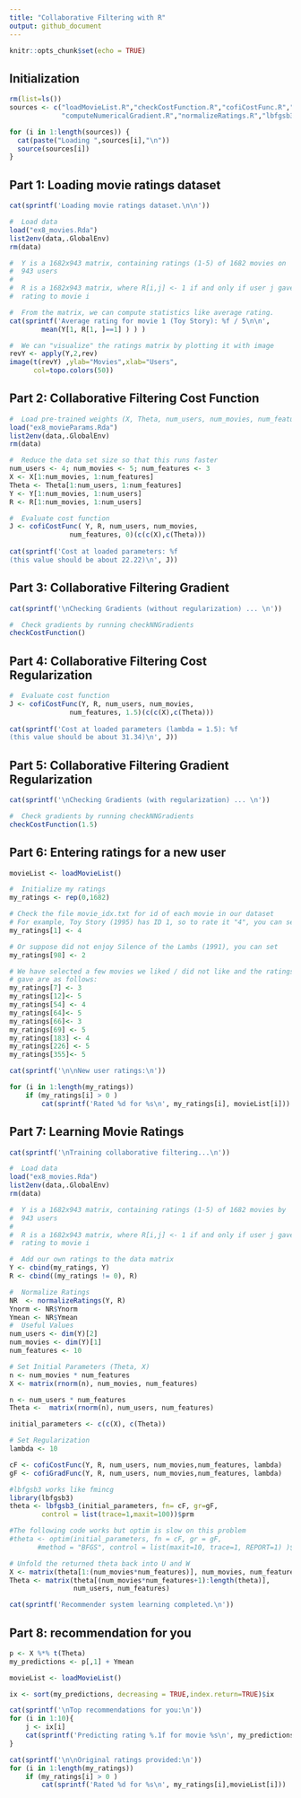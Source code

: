 ```yaml
---
title: "Collaborative Filtering with R"
output: github_document
---
```


```r
knitr::opts_chunk$set(echo = TRUE)
```

## Initialization

```r
rm(list=ls())
sources <- c("loadMovieList.R","checkCostFunction.R","cofiCostFunc.R","lbfgsb3_.R",
             "computeNumericalGradient.R","normalizeRatings.R","lbfgsb3_.R")

for (i in 1:length(sources)) {
  cat(paste("Loading ",sources[i],"\n"))
  source(sources[i])
}
```

## Part 1: Loading movie ratings dataset

```r
cat(sprintf('Loading movie ratings dataset.\n\n'))

#  Load data
load("ex8_movies.Rda")
list2env(data,.GlobalEnv)
rm(data)

#  Y is a 1682x943 matrix, containing ratings (1-5) of 1682 movies on 
#  943 users
#
#  R is a 1682x943 matrix, where R[i,j] <- 1 if and only if user j gave a
#  rating to movie i

#  From the matrix, we can compute statistics like average rating.
cat(sprintf('Average rating for movie 1 (Toy Story): %f / 5\n\n', 
        mean(Y[1, R[1, ]==1] ) ) )

#  We can "visualize" the ratings matrix by plotting it with image
revY <- apply(Y,2,rev)
image(t(revY) ,ylab="Movies",xlab="Users",
      col=topo.colors(50))
```

## Part 2: Collaborative Filtering Cost Function

```r
#  Load pre-trained weights (X, Theta, num_users, num_movies, num_features)
load("ex8_movieParams.Rda")
list2env(data,.GlobalEnv)
rm(data)

#  Reduce the data set size so that this runs faster
num_users <- 4; num_movies <- 5; num_features <- 3
X <- X[1:num_movies, 1:num_features]
Theta <- Theta[1:num_users, 1:num_features]
Y <- Y[1:num_movies, 1:num_users]
R <- R[1:num_movies, 1:num_users]

#  Evaluate cost function
J <- cofiCostFunc( Y, R, num_users, num_movies,
               num_features, 0)(c(c(X),c(Theta)))
           
cat(sprintf('Cost at loaded parameters: %f 
(this value should be about 22.22)\n', J))
```

## Part 3: Collaborative Filtering Gradient
 
```r
cat(sprintf('\nChecking Gradients (without regularization) ... \n'))

#  Check gradients by running checkNNGradients
checkCostFunction()
```

## Part 4: Collaborative Filtering Cost Regularization

```r
#  Evaluate cost function
J <- cofiCostFunc(Y, R, num_users, num_movies, 
               num_features, 1.5)(c(c(X),c(Theta)))
           
cat(sprintf('Cost at loaded parameters (lambda = 1.5): %f
(this value should be about 31.34)\n', J))
```

## Part 5: Collaborative Filtering Gradient Regularization

```r
cat(sprintf('\nChecking Gradients (with regularization) ... \n'))

#  Check gradients by running checkNNGradients
checkCostFunction(1.5)
```

## Part 6: Entering ratings for a new user

```r
movieList <- loadMovieList()

#  Initialize my ratings
my_ratings <- rep(0,1682)

# Check the file movie_idx.txt for id of each movie in our dataset
# For example, Toy Story (1995) has ID 1, so to rate it "4", you can set
my_ratings[1] <- 4

# Or suppose did not enjoy Silence of the Lambs (1991), you can set
my_ratings[98] <- 2

# We have selected a few movies we liked / did not like and the ratings we
# gave are as follows:
my_ratings[7] <- 3
my_ratings[12]<- 5
my_ratings[54] <- 4
my_ratings[64]<- 5
my_ratings[66]<- 3
my_ratings[69] <- 5
my_ratings[183] <- 4
my_ratings[226] <- 5
my_ratings[355]<- 5

cat(sprintf('\n\nNew user ratings:\n'))

for (i in 1:length(my_ratings))
    if (my_ratings[i] > 0 )
        cat(sprintf('Rated %d for %s\n', my_ratings[i], movieList[i]))
```

## Part 7: Learning Movie Ratings

```r
cat(sprintf('\nTraining collaborative filtering...\n'))

#  Load data
load("ex8_movies.Rda")
list2env(data,.GlobalEnv)
rm(data)

#  Y is a 1682x943 matrix, containing ratings (1-5) of 1682 movies by 
#  943 users
#
#  R is a 1682x943 matrix, where R[i,j] <- 1 if and only if user j gave a
#  rating to movie i

#  Add our own ratings to the data matrix
Y <- cbind(my_ratings, Y)
R <- cbind((my_ratings != 0), R)

#  Normalize Ratings
NR  <- normalizeRatings(Y, R)
Ynorm <- NR$Ynorm
Ymean <- NR$Ymean
#  Useful Values
num_users <- dim(Y)[2]
num_movies <- dim(Y)[1]
num_features <- 10

# Set Initial Parameters (Theta, X)
n <- num_movies * num_features
X <- matrix(rnorm(n), num_movies, num_features)

n <- num_users * num_features
Theta <-  matrix(rnorm(n), num_users, num_features)

initial_parameters <- c(c(X), c(Theta))

# Set Regularization
lambda <- 10

cF <- cofiCostFunc(Y, R, num_users, num_movies,num_features, lambda)
gF <- cofiGradFunc(Y, R, num_users, num_movies,num_features, lambda)

#lbfgsb3 works like fmincg
library(lbfgsb3)
theta <- lbfgsb3_(initial_parameters, fn= cF, gr=gF,
        control = list(trace=1,maxit=100))$prm

#The following code works but optim is slow on this problem
#theta <- optim(initial_parameters, fn = cF, gr = gF,
       #method = "BFGS", control = list(maxit=10, trace=1, REPORT=1) )$par

# Unfold the returned theta back into U and W
X <- matrix(theta[1:(num_movies*num_features)], num_movies, num_features)
Theta <- matrix(theta[(num_movies*num_features+1):length(theta)], 
                num_users, num_features)

cat(sprintf('Recommender system learning completed.\n'))
```

## Part 8: recommendation for you

```r
p <- X %*% t(Theta)
my_predictions <- p[,1] + Ymean

movieList <- loadMovieList()

ix <- sort(my_predictions, decreasing = TRUE,index.return=TRUE)$ix

cat(sprintf('\nTop recommendations for you:\n'))
for (i in 1:10){
    j <- ix[i]
    cat(sprintf('Predicting rating %.1f for movie %s\n', my_predictions[j],movieList[j]))
}

cat(sprintf('\n\nOriginal ratings provided:\n'))
for (i in 1:length(my_ratings))
    if (my_ratings[i] > 0 )
        cat(sprintf('Rated %d for %s\n', my_ratings[i],movieList[i]))
```
